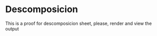 # Descomposicion {#iDescomposicion}


This is a proof for descomposicion sheet, please, render and view the output